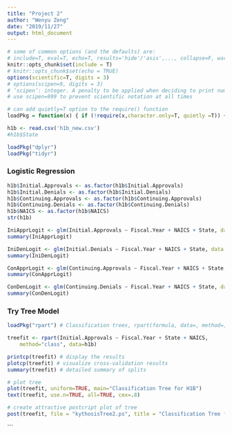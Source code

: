 ---
title: "Project 2"
author: "Wenyu Zeng"
date: "2019/11/27"
output: html_document
---

```{r setup, include=FALSE}
# some of common options (and the defaults) are: 
# include=T, eval=T, echo=T, results='hide'/'asis',..., collapse=F, warning=T, message=T, error=T, cache=T, fig.width=6, fig.height=4, fig.dim=c(6,4) #inches, fig.align='left'/'center','right', 
knitr::opts_chunk$set(include = T)
# knitr::opts_chunk$set(echo = TRUE)
options(scientific=T, digits = 3) 
# options(scipen=9, digits = 3) 
# ‘scipen’: integer. A penalty to be applied when deciding to print numeric values in fixed or exponential notation.  Positive values bias towards fixed and negative towards scientific notation: fixed notation will be preferred unless it is more than ‘scipen’ digits wider.
# use scipen=999 to prevent scientific notation at all times
```

```{r basicfcn, include=F}
# can add quietly=T option to the require() function
loadPkg = function(x) { if (!require(x,character.only=T, quietly =T)) { install.packages(x,dep=T,repos="http://cran.us.r-project.org"); if(!require(x,character.only=T)) stop("Package not found") } }
```

```{r, include=F}
h1b <- read.csv('h1b_new.csv')
#h1b$State
```

```{r, include=F}
loadPkg("dplyr")
loadPkg("tidyr")
```
    
### Logistic Regression
```{r, echo=F}
h1b$Initial.Approvals <- as.factor(h1b$Initial.Approvals)
h1b$Initial.Denials <- as.factor(h1b$Initial.Denials)
h1b$Continuing.Approvals <- as.factor(h1b$Continuing.Approvals)
h1b$Continuing.Denials <- as.factor(h1b$Continuing.Denials)
h1b$NAICS <- as.factor(h1b$NAICS)
str(h1b)
```

```{r, echo=F}
IniApprLogit <- glm(Initial.Approvals ~ Fiscal.Year + NAICS + State, data = h1b, family = "binomial")
summary(IniApprLogit)
```

```{r, echo=F}
IniDenLogit <- glm(Initial.Denials ~ Fiscal.Year + NAICS + State, data = h1b, family = "binomial")
summary(IniDenLogit)
```

```{r, echo=F}
ConApprLogit <- glm(Continuing.Approvals ~ Fiscal.Year + NAICS + State, data = h1b, family = "binomial")
summary(ConApprLogit)
```

```{r, echo=F}
ConDenLogit <- glm(Continuing.Denials ~ Fiscal.Year + NAICS + State, data = h1b, family = "binomial")
summary(ConDenLogit)
```



### Try Tree Model
```{r}
loadPkg("rpart") # Classification trees, rpart(formula, data=, method=,control=) 
```

```{r, echo = T, fig.dim=c(6,4)}
treefit <- rpart(Initial.Approvals ~ Fiscal.Year + State + NAICS,
  	method="class", data=h1b)

printcp(treefit) # display the results 
plotcp(treefit) # visualize cross-validation results 
summary(treefit) # detailed summary of splits

# plot tree 
plot(treefit, uniform=TRUE, main="Classification Tree for H1B")
text(treefit, use.n=TRUE, all=TRUE, cex=.8)

```


```{r}
# create attractive postcript plot of tree 
post(treefit, file = "kythosisTree2.ps", title = "Classification Tree for H1B")
```
```

